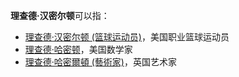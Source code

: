 '''理查德·汉密尔顿'''可以指：
* [[理查德·汉密尔顿_(篮球运动员)|理查德·汉密尔顿 (篮球运动员)]]，美国职业篮球运动员
* [[理查德·哈密顿|理查德·哈密顿]]，美国数学家
* [[理查德·哈密爾頓_(藝術家)|理查德·哈密爾頓 (藝術家)]]，英国艺术家
{{Disambiguation|C|Cat=七字人名译名消歧义}}